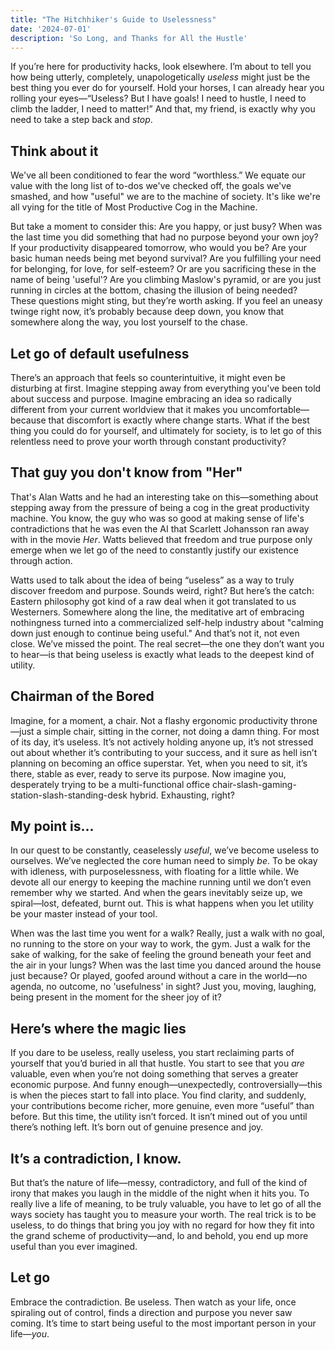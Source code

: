 ```yaml
---
title: "The Hitchhiker's Guide to Uselessness"
date: '2024-07-01'
description: 'So Long, and Thanks for All the Hustle'
---
```


If you’re here for productivity hacks, look elsewhere. I’m about to tell you how being utterly, completely, unapologetically *useless* might just be the best thing you ever do for yourself. Hold your horses, I can already hear you rolling your eyes—“Useless? But I have goals! I need to hustle, I need to climb the ladder, I need to matter!” And that, my friend, is exactly why you need to take a step back and *stop*.

## Think about it
We've all been conditioned to fear the word “worthless.” We equate our value with the long list of to-dos we've checked off, the goals we've smashed, and how "useful" we are to the machine of society. It's like we're all vying for the title of Most Productive Cog in the Machine.

But take a moment to consider this: Are you happy, or just busy? When was the last time you did something that had no purpose beyond your own joy? If your productivity disappeared tomorrow, who would you be? Are your basic human needs being met beyond survival? Are you fulfilling your need for belonging, for love, for self-esteem? Or are you sacrificing these in the name of being 'useful'? Are you climbing Maslow's pyramid, or are you just running in circles at the bottom, chasing the illusion of being needed? These questions might sting, but they’re worth asking. If you feel an uneasy twinge right now, it’s probably because deep down, you know that somewhere along the way, you lost yourself to the chase.

## Let go of default usefulness 
There’s an approach that feels so counterintuitive, it might even be disturbing at first. Imagine stepping away from everything you've been told about success and purpose. Imagine embracing an idea so radically different from your current worldview that it makes you uncomfortable—because that discomfort is exactly where change starts. What if the best thing you could do for yourself, and ultimately for society, is to let go of this relentless need to prove your worth through constant productivity?

## That guy you don't know from "Her"

That's Alan Watts and he had an interesting take on this—something about stepping away from the pressure of being a cog in the great productivity machine. You know, the guy who was so good at making sense of life's contradictions that he was even the AI that Scarlett Johansson ran away with in the movie *Her*. Watts believed that freedom and true purpose only emerge when we let go of the need to constantly justify our existence through action.

Watts used to talk about the idea of being “useless” as a way to truly discover freedom and purpose. Sounds weird, right? But here’s the catch: Eastern philosophy got kind of a raw deal when it got translated to us Westerners. Somewhere along the line, the meditative art of embracing nothingness turned into a commercialized self-help industry about "calming down just enough to continue being useful." And that’s not it, not even close. We’ve missed the point. The real secret—the one they don’t want you to hear—is that being useless is exactly what leads to the deepest kind of utility.

## Chairman of the Bored

Imagine, for a moment, a chair. Not a flashy ergonomic productivity throne—just a simple chair, sitting in the corner, not doing a damn thing. For most of its day, it’s useless. It’s not actively holding anyone up, it’s not stressed out about whether it’s contributing to your success, and it sure as hell isn’t planning on becoming an office superstar. Yet, when you need to sit, it’s there, stable as ever, ready to serve its purpose. Now imagine you, desperately trying to be a multi-functional office chair-slash-gaming-station-slash-standing-desk hybrid. Exhausting, right?

## My point is...

In our quest to be constantly, ceaselessly *useful*, we’ve become useless to ourselves. We’ve neglected the core human need to simply *be*. To be okay with idleness, with purposelessness, with floating for a little while. We devote all our energy to keeping the machine running until we don’t even remember why we started. And when the gears inevitably seize up, we spiral—lost, defeated, burnt out. This is what happens when you let utility be your master instead of your tool.

When was the last time you went for a walk? Really, just a walk with no goal, no running to the store on your way to work, the gym. Just a walk for the sake of walking, for the sake of feeling the ground beneath your feet and the air in your lungs? When was the last time you danced around the house just because? Or played, goofed around without a care in the world—no agenda, no outcome, no 'usefulness' in sight? Just you, moving, laughing, being present in the moment for the sheer joy of it?

## Here’s where the magic lies

If you dare to be useless, really useless, you start reclaiming parts of yourself that you’d buried in all that hustle. You start to see that you *are* valuable, even when you’re not doing something that serves a greater economic purpose. And funny enough—unexpectedly, controversially—this is when the pieces start to fall into place. You find clarity, and suddenly, your contributions become richer, more genuine, even more “useful” than before. But this time, the utility isn’t forced. It isn’t mined out of you until there’s nothing left. It’s born out of genuine presence and joy.

## It’s a contradiction, I know.

But that’s the nature of life—messy, contradictory, and full of the kind of irony that makes you laugh in the middle of the night when it hits you. To really live a life of meaning, to be truly valuable, you have to let go of all the ways society has taught you to measure your worth. The real trick is to be useless, to do things that bring you joy with no regard for how they fit into the grand scheme of productivity—and, lo and behold, you end up more useful than you ever imagined.

## Let go

Embrace the contradiction. Be useless. Then watch as your life, once spiraling out of control, finds a direction and purpose you never saw coming. It’s time to start being useful to the most important person in your life—*you*.